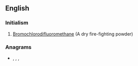 ==English==

===Initialism===
{{en-initialism}}
# [[W:Bromochlorodifluoromethane|Bromochlorodifluoromethane]] (A dry fire-fighting powder)

===Anagrams===
* {{l|en|BFC}}, {{l|en|CBF}}, {{l|en|FBC}}, {{l|en|FCB}}